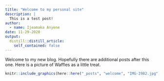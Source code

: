 ```yaml
---
title: "Welcome to my personal site"
description: |
  This is a test post! 
author:
  - name: Ijeamaka Anyene
date: 11-29-2020
output:
  distill::distill_article:
    self_contained: false
---
```


Welcome to my new blog. Hopefully there are additional posts after this one.
Here is a picture of Waffles as a little treat. 

```r
knitr::include_graphics(here::here("_posts", "welcome", "IMG-2982.jpg"))
```




